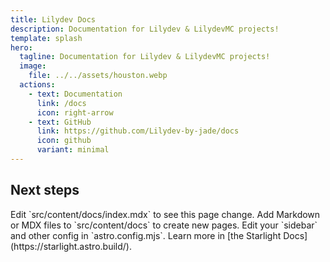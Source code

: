 ```yaml
---
title: Lilydev Docs
description: Documentation for Lilydev & LilydevMC projects!
template: splash
hero:
  tagline: Documentation for Lilydev & LilydevMC projects!
  image:
    file: ../../assets/houston.webp
  actions:
    - text: Documentation
      link: /docs
      icon: right-arrow
    - text: GitHub
      link: https://github.com/Lilydev-by-jade/docs
      icon: github
      variant: minimal
---
```



## Next steps

<CardGrid stagger>
  <Card title="Update content" icon="pencil">
    Edit `src/content/docs/index.mdx` to see this page change.
  </Card>
  <Card title="Add new content" icon="add-document">
    Add Markdown or MDX files to `src/content/docs` to create new pages.
  </Card>
  <Card title="Configure your site" icon="setting">
    Edit your `sidebar` and other config in `astro.config.mjs`.
  </Card>
  <Card title="Read the docs" icon="open-book">
    Learn more in [the Starlight Docs](https://starlight.astro.build/).
  </Card>
</CardGrid>
